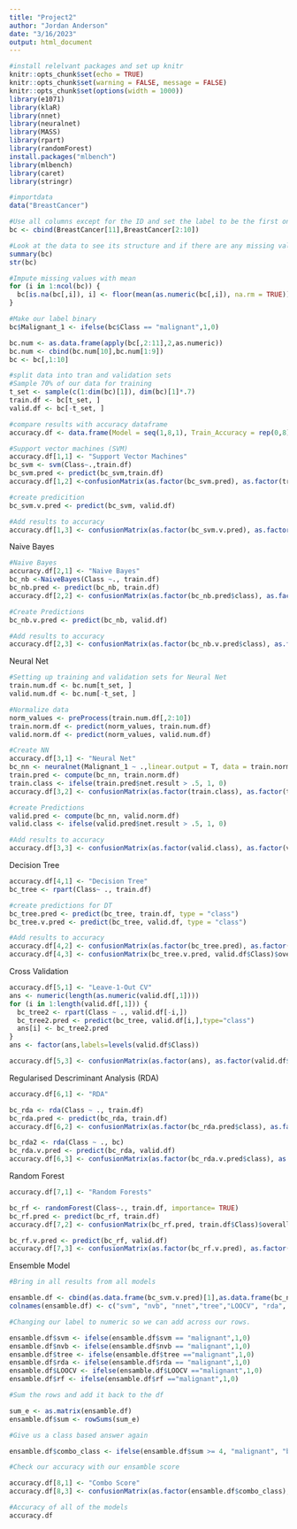 ---
title: "Project2"
author: "Jordan Anderson"
date: "3/16/2023"
output: html_document
---

```{r}
#install relelvant packages and set up knitr
knitr::opts_chunk$set(echo = TRUE)
knitr::opts_chunk$set(warning = FALSE, message = FALSE)
knitr::opts_chunk$set(options(width = 1000))
library(e1071)
library(klaR)
library(nnet)
library(neuralnet)
library(MASS)
library(rpart)
library(randomForest)
install.packages("mlbench")
library(mlbench) 
library(caret)
library(stringr)
```

```{r}
#importdata
data("BreastCancer")

#Use all columns except for the ID and set the label to be the first one
bc <- cbind(BreastCancer[11],BreastCancer[2:10])

```

```{r}
#Look at the data to see its structure and if there are any missing values. 
summary(bc)
str(bc)
```

```{r}
#Impute missing values with mean
for (i in 1:ncol(bc)) {
  bc[is.na(bc[,i]), i] <- floor(mean(as.numeric(bc[,i]), na.rm = TRUE))
}
```

```{r}
#Make our label binary
bc$Malignant_1 <- ifelse(bc$Class == "malignant",1,0)

bc.num <- as.data.frame(apply(bc[,2:11],2,as.numeric))
bc.num <- cbind(bc.num[10],bc.num[1:9])
bc <- bc[,1:10] 
```

```{r}
#split data into tran and validation sets
#Sample 70% of our data for training
t_set <- sample(c(1:dim(bc)[1]), dim(bc)[1]*.7)
train.df <- bc[t_set, ]
valid.df <- bc[-t_set, ]
```

```{r}
#compare results with accuracy dataframe
accuracy.df <- data.frame(Model = seq(1,8,1), Train_Accuracy = rep(0,8) ,Valid_Accuracy = rep(0,8))
```

```{r}
#Support vector machines (SVM)
accuracy.df[1,1] <- "Support Vector Machines"
bc_svm <- svm(Class~.,train.df)
bc_svm.pred <- predict(bc_svm,train.df)
accuracy.df[1,2] <-confusionMatrix(as.factor(bc_svm.pred), as.factor(train.df$Class))$overall[1]
```

```{r}
#create predicition
bc_svm.v.pred <- predict(bc_svm, valid.df)
```

```{r}
#Add results to accuracy
accuracy.df[1,3] <- confusionMatrix(as.factor(bc_svm.v.pred), as.factor(valid.df$Class))$overall[1]
```

Naive Bayes
```{r}
#Naive Bayes
accuracy.df[2,1] <- "Naive Bayes"
bc_nb <-NaiveBayes(Class ~., train.df)
bc_nb.pred <- predict(bc_nb, train.df)
accuracy.df[2,2] <- confusionMatrix(as.factor(bc_nb.pred$class), as.factor(train.df$Class))$overall[1]
```

```{r}
#Create Predictions
bc_nb.v.pred <- predict(bc_nb, valid.df)
```

```{r}
#Add results to accuracy
accuracy.df[2,3] <- confusionMatrix(as.factor(bc_nb.v.pred$class), as.factor(valid.df$Class))$overall[1]
```


Neural Net
```{r}
#Setting up training and validation sets for Neural Net
train.num.df <- bc.num[t_set, ]
valid.num.df <- bc.num[-t_set, ]
```

```{r}
#Normalize data
norm_values <- preProcess(train.num.df[,2:10])
train.norm.df <- predict(norm_values, train.num.df)
valid.norm.df <- predict(norm_values, valid.num.df)
```

```{r}
#Create NN
accuracy.df[3,1] <- "Neural Net"
bc_nn <- neuralnet(Malignant_1 ~ .,linear.output = T, data = train.norm.df, hidden = c(2,4), rep = 5)
train.pred <- compute(bc_nn, train.norm.df)
train.class <- ifelse(train.pred$net.result > .5, 1, 0)
accuracy.df[3,2] <- confusionMatrix(as.factor(train.class), as.factor(train.num.df$Malignant_1))$overall[1]
```

```{r}
#create Predictions
valid.pred <- compute(bc_nn, valid.norm.df)
valid.class <- ifelse(valid.pred$net.result > .5, 1, 0)
```

```{r}
#Add results to accuracy
accuracy.df[3,3] <- confusionMatrix(as.factor(valid.class), as.factor(valid.norm.df$Malignant_1))$overall[1]
```


Decision Tree
```{r}
accuracy.df[4,1] <- "Decision Tree"
bc_tree <- rpart(Class~ ., train.df)
```

```{r}
#create predictions for DT
bc_tree.pred <- predict(bc_tree, train.df, type = "class")
bc_tree.v.pred <- predict(bc_tree, valid.df, type = "class")
```

```{r}
#Add results to accuracy
accuracy.df[4,2] <- confusionMatrix(as.factor(bc_tree.pred), as.factor(train.df$Class))$overall[1]
accuracy.df[4,3] <- confusionMatrix(bc_tree.v.pred, valid.df$Class)$overall[1]
```


Cross Validation
```{r}
accuracy.df[5,1] <- "Leave-1-Out CV"
ans <- numeric(length(as.numeric(valid.df[,1])))
for (i in 1:length(valid.df[,1])) {
  bc_tree2 <- rpart(Class ~ ., valid.df[-i,])
  bc_tree2.pred <- predict(bc_tree, valid.df[i,],type="class")
  ans[i] <- bc_tree2.pred
}
ans <- factor(ans,labels=levels(valid.df$Class))

accuracy.df[5,3] <- confusionMatrix(as.factor(ans), as.factor(valid.df$Class))$overall[1]
```


Regularised Descriminant Analysis (RDA)
```{r}
accuracy.df[6,1] <- "RDA"

bc_rda <- rda(Class ~ ., train.df)
bc_rda.pred <- predict(bc_rda, train.df)
accuracy.df[6,2] <- confusionMatrix(as.factor(bc_rda.pred$class), as.factor(train.df$Class))$overall[1]

bc_rda2 <- rda(Class ~ ., bc)
bc_rda.v.pred <- predict(bc_rda, valid.df)
accuracy.df[6,3] <- confusionMatrix(as.factor(bc_rda.v.pred$class), as.factor(valid.df$Class))$overall[1]
```


Random Forest
```{r}
accuracy.df[7,1] <- "Random Forests"

bc_rf <- randomForest(Class~., train.df, importance= TRUE)
bc_rf.pred <- predict(bc_rf, train.df)
accuracy.df[7,2] <- confusionMatrix(bc_rf.pred, train.df$Class)$overall[1]

bc_rf.v.pred <- predict(bc_rf, valid.df)
accuracy.df[7,3] <- confusionMatrix(as.factor(bc_rf.v.pred), as.factor(valid.df$Class))$overall[1]
```


Ensemble Model
```{r}
#Bring in all results from all models

ensamble.df <- cbind(as.data.frame(bc_svm.v.pred)[1],as.data.frame(bc_nb.v.pred)[1],as.data.frame(valid.class)[1],as.data.frame(bc_tree.v.pred)[1],as.data.frame(ans),as.data.frame(bc_rda.v.pred)[1],as.data.frame(bc_rf.v.pred)[1])
colnames(ensamble.df) <- c("svm", "nvb", "nnet","tree","LOOCV", "rda", "rf" )
```

```{r}
#Changing our label to numeric so we can add across our rows.  

ensamble.df$svm <- ifelse(ensamble.df$svm == "malignant",1,0)
ensamble.df$nvb <- ifelse(ensamble.df$nvb == "malignant",1,0)
ensamble.df$tree <- ifelse(ensamble.df$tree =="malignant",1,0)
ensamble.df$rda <- ifelse(ensamble.df$rda == "malignant",1,0)
ensamble.df$LOOCV <- ifelse(ensamble.df$LOOCV =="malignant",1,0)
ensamble.df$rf <- ifelse(ensamble.df$rf =="malignant",1,0)
```

```{r}
#Sum the rows and add it back to the df

sum_e <- as.matrix(ensamble.df)
ensamble.df$sum <- rowSums(sum_e)
```

```{r}
#Give us a class based answer again

ensamble.df$combo_class <- ifelse(ensamble.df$sum >= 4, "malignant", "benign")
```

```{r}
#Check our accuracy with our ensamble score

accuracy.df[8,1] <- "Combo Score"
accuracy.df[8,3] <- confusionMatrix(as.factor(ensamble.df$combo_class), as.factor(valid.df$Class))$overall[1]
```

```{r}
#Accuracy of all of the models
accuracy.df
```

